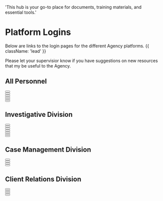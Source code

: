   'This hub is your go-to place for documents, training materials, and essential tools.'

# Platform Logins

Below are links to the login pages for the different Agency platforms. {{ className: 'lead' }}

<Note>
 Please let your supervisior know if you have suggestions on new resources that my be useful to the Agency.
</Note>

## All Personnel

<div className="not-prose">
  <Button
    href="https://login.live.com"
    variant="text"
    arrow="right"
    children="Microsoft 365"
  />
</div>
<div className="not-prose">
  <Button
    href="https://login.live.com"
    variant="text"
    arrow="right"
    children="Microsoft Teams"
  />
</div>
<div className="not-prose">
  <Button
    href="https://app.gusto.com/login"
    variant="text"
    arrow="right"
    children="Gusto Payroll and HR"
  />
</div>
<div className="not-prose">
  <Button
    href="https://business.kayak.com/"
    variant="text"
    arrow="right"
    children="Kayak Biz+ (Travel Platform)"
  />
</div>
<div className="not-prose">
  <Button
    href="https://nordlayer.com/download/#device-block"
    variant="text"
    arrow="right"
    children="NordLayer VPN"
  />
</div>
<div className="not-prose">
  <Button
    href="https://www.udemy.com/join/login-popup/?locale=en_US&response_type=html&next=https%3A%2F%2Fwww.udemy.com%2Fjoin%2Flogin-popup%2F%3Flocale%3Den_US%26response_type%3Dhtml%26next%3Dhttps%253A%252F%252Fwww.udemy.com%252F"
    variant="text"
    arrow="right"
    children="Udemy"
  />
</div>

## Investigative Division

<div className="not-prose">
  <Button
    href="https://origin.viewcases.com"
    variant="text"
    arrow="right"
    children="Trackops"
  />
</div>
<div className="not-prose">
  <Button
    href="https://dispatch.origininvestigations.com"
    variant="text"
    arrow="right"
    children="Verizon PTT+ Dispatch Console"
  />
</div>
<div className="not-prose">
  <Button
    href="https://clear.thomsonreuters.com/"
    variant="text"
    arrow="right"
    children="Clear"
  />
</div>
<div className="not-prose">
  <Button
    href="https://search.tracers.com/TracersInfoContent/Login.aspx?_ga=2.147666228.269612286.1656976043-1499210223.1656976043"
    variant="text"
    arrow="right"
    children="Tracers"
  />
</div>
<div className="not-prose">
  <Button
    href="https://www.imvrs.com/members.htm"
    variant="text"
    arrow="right"
    children="DataLink / IMVRS (DMV)"
  />
</div>
<div className="not-prose">
  <Button
    href="https://www.ncasearch.com/login.htm"
    variant="text"
    arrow="right"
    children="NCA Search / USPS"
  />
</div>
<div className="not-prose">
  <Button
    href="https://pimeyes.com/en/login"
    variant="text"
    arrow="right"
    children="PimEyes (Facial Recognition)"
  />
</div>


## Case Management Division

<div className="not-prose">
  <Button
    href="https://origin.viewcases.com"
    variant="text"
    arrow="right"
    children="Trackops"
  />
</div>
<div className="not-prose">
  <Button
    href="https://airtable.com/login?_gl=1*18rje1b*_ga*MjI0NjM2MjAuMTcwNTY4OTc3OA..*_ga_VJY8J9RFZM*MTcwNjA0OTA1OS4yLjEuMTcwNjA0OTA3Mi40Ny4wLjA."
    variant="text"
    arrow="right"
    children="Airtable"
  />
</div>
<div className="not-prose">
  <Button
    href="https://account.docusign.com"
    variant="text"
    arrow="right"
    children="DocuSign / PowerForms"
  />
</div>
<div className="not-prose">
  <Button
    href="https://secure.lawpay.com/login"
    variant="text"
    arrow="right"
    children="Lawpay"
  />
</div>

## Client Relations Division

<div className="not-prose">
  <Button
    href="https://app.nutshell.com/auth"
    variant="text"
    arrow="right"
    children="Nutshell CRM and Marketing"
  />
</div>
<div className="not-prose">
  <Button
    href="https://app.apollo.io/#/login"
    variant="text"
    arrow="right"
    children="Apollo Sales Intelligence"
  />
</div>
<div className="not-prose">
  <Button
    href="https://calendly.com/login"
    variant="text"
    arrow="right"
    children="Calendly"
  />
</div>
<div className="not-prose">
  <Button
    href="https://account.docusign.com"
    variant="text"
    arrow="right"
    children="DocuSign / PowerForms"
  />
</div>
